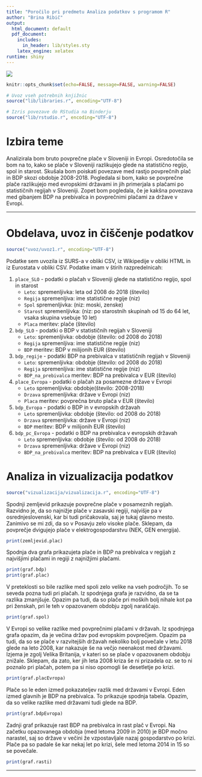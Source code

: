 ```yaml
---
title: "Poročilo pri predmetu Analiza podatkov s programom R"
author: "Brina Ribič"
output:
  html_document: default
  pdf_document:
    includes:
      in_header: lib/styles.sty
    latex_engine: xelatex
runtime: shiny
---
```


![](slike/slika.jpg)

```r
knitr::opts_chunk$set(echo=FALSE, message=FALSE, warning=FALSE)

# Uvoz vseh potrebnih knjižnic
source("lib/libraries.r", encoding="UTF-8")
```

```r
# Izris povezave do RStudia na Binderju
source("lib/rstudio.r", encoding="UTF-8")
```

# Izbira teme

Analizirala bom bruto povprečne plače v Sloveniji in Evropi. Osredotočila se bom na to, kako se plače v Sloveniji razlikujejo glede na statistično regijo, spol in starost. Skušala bom poiskati povezave med rastjo povprečnih plač in BDP skozi obdobje 2008-2018. Pogledala si bom, kako se povprečne plače razlikujejo med evropskimi državami in jih primerjala s plačami po statističnih regijah v Sloveniji. Zopet bom pogledala, če je kakšna povezava med gibanjem BDP na prebivalca in povprečnimi plačami za države v Evropi.


***

# Obdelava, uvoz in čiščenje podatkov

```r
source("uvoz/uvoz1.r", encoding="UTF-8")
```
  
Podatke sem uvozila iz SURS-a v obliki CSV, iz Wikipedije v obliki HTML in iz Eurostata v obliki CSV. Podatke imam v štirih razpredelnicah:

1. `place_SLO` - podatki o plačah v Sloveniji glede na statistično regijo, spol in starost
   - `Leto`: spremenljivka: leta od 2008 do 2018 (število)
   - `Regija` spremenljiva: ime statistične regije (niz)
   - `Spol` spremenljivka: (niz: moski, zenske)
   - `Starost` spremenljivka: (niz: po starostnih skupinah od 15 do 64 let, vsaka skupina          vsebuje 10 let)
   - `Placa` meritev: plače (število)

2. `bdp_SLO` - podatki o BDP v statističnih regijah v Sloveniji
   - `Leto`: spremenljivka: obdobje (število: od 2008 do 2018)
   - `Regija` spremenljiva: ime statistične regije (niz)
   - `BDP` meritev: BDP v milijonih EUR (število)
   
3. `bdp_regije` - podatki BDP na prebivalca v statističnih regijah v Sloveniji
   - `Leto`: spremenljivka: obdobje (število: od 2008 do 2018)
   - `Regija` spremenljiva: ime statistične regije (niz)
   - `BDP_na_prebivalca` meritev: BDP na prebivalca v EUR (število)
   
4. `place_Evropa` - podatki o plačah za posamezne države v Evropi
   - `Leto` spremenljivka: obdobje(število: 2008-2018)
   - `Drzava` spremenljivka: države v Evropi (niz)
   - `Placa` meritev: povprečna bruto plača v EUR (število)
   
5. `bdp_Evropa` - podatki o BDP in v evropskih državah
   - `Leto` spremenljivka: obdobje (število: od 2008 do 2018)
   - `Drzava` spremenljivka: države v Evropi (niz)
   - `BDP` meritev: BDP v milijonih EUR (število)
   
6. `bdp_pc_Evropa` - podatki o BDP na prebivalca v evropskih državah
   - `Leto` spremenljivka: obdobje (število: od 2008 do 2018)
   - `Drzava` spremenljivka: države v Evropi (niz)
   - `BDP_na_prebivalca` meritev: BDP na prebivalca v EUR (število)
   
# Analiza in vizualizacija podatkov

```r
source("vizualizacija/vizualizacija.r", encoding="UTF-8")
```

Spodnji zemljevid prikazuje povprečne plače v posameznih regijah. Razvidno je, da so najnižje plače v zasavski regiji, najvišje pa v osrednjeslovenski, kar bi tudi pričakovala, saj je tukaj glavno mesto. Zanimivo se mi zdi, da so v Posavju zelo visoke plače. Sklepam, da povprečje dvigujejo plače v elektrogospodarstvu (NEK, GEN energija).
```r
print(zemljevid.plac)
```

Spodnja dva grafa prikazujeta plače in BDP na prebivalca v regijah z najvišjimi plačami in regiji z najnižjimi plačami. 
```r
print(graf.bdp)
print(graf.plac)
```

V preteklosti so bile razlike med spoli zelo velike na vseh področjih. To se seveda pozna tudi pri plačah. Iz spodnjega grafa je razvidno, da se ta razlika zmanjšuje. Opazim pa tudi, da so plače pri moških bolj nihale  kot pa pri ženskah, pri le teh v opazovanem obdobju zgolj naraščajo. 
```r
print(graf.spol)
```

V Evropi so velike razlike med povprečnimi plačami v državah. Iz spodnjega grafa opazim, da je večina držav pod evropskim povprečjem. Opazim pa tudi, da so se plače v razvitejših državah nekoliko bolj povečale v letu 2018 glede na leto 2008, kar nakazuje še na večjo neenakost med državami. Izjema je zgolj Velika Britanija, v kateri so se plače v opazovanem obdobju znižale. Sklepam, da zato, ker jih leta 2008 kriza še ni prizadela oz. se to ni poznalo pri plačah, potem pa si niso opomogli še desetletje po krizi.

```r
print(graf.placEvropa)
```
Plače so le eden izmed pokazateljev razlik med državami v Evropi. Eden izmed glavnih je BDP na prebivalca. To prikazuje spodnja tabela. Opazim, da so velike razlike med državami tudi glede na BDP.

```r
print(graf.bdpEvropa)
```

Zadnji graf prikazuje rast BDP na prebivalca in rast plač v Evropi. Na začetku opazovanega obdobja (med letoma 2009 in 2010) je BDP močno narastel, saj so države v večini že vzpostavljale nazaj gospodarstvo po krizi. Plače pa so padale še kar nekaj let po krizi, šele med letoma 2014 in 15 so se povečale.
```r
print(graf.rasti)
```

***






